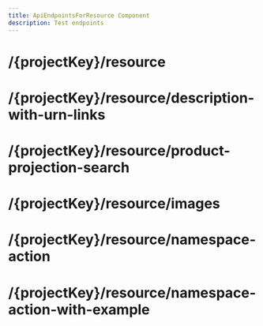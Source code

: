 ```yaml
---
title: ApiEndpointsForResource Component
description: Test endpoints
---
```



# /{projectKey}/resource

<ApiEndpointsForResource apiKey="test" resource="/{projectKey}/resource" />

# /{projectKey}/resource/description-with-urn-links

<ApiEndpointsForResource apiKey="test" resource="/{projectKey}/resource/description-with-urn-links" />

# /{projectKey}/resource/product-projection-search

<ApiEndpointsForResource apiKey="test" resource="/{projectKey}/resource/product-projection-search" />

# /{projectKey}/resource/images

<ApiEndpointsForResource apiKey="test" resource="/{projectKey}/resource/images" />

# /{projectKey}/resource/namespace-action

<ApiEndpointsForResource apiKey="test" resource="/{projectKey}/resource/namespace-action" />

# /{projectKey}/resource/namespace-action-with-example

<ApiEndpointsForResource apiKey="test" resource="/{projectKey}/resource/namespace-action-with-example" />
